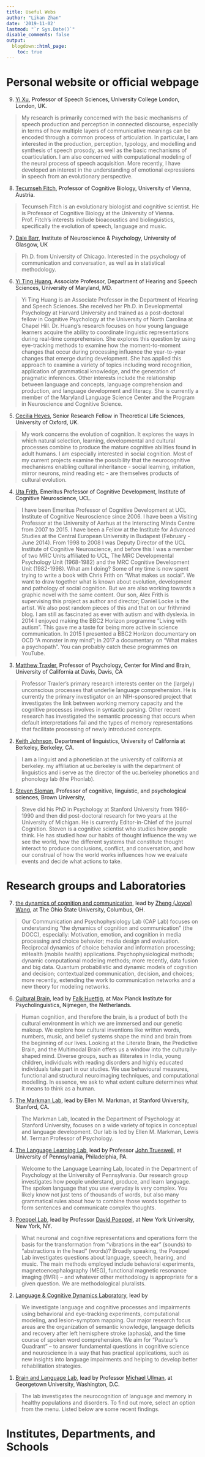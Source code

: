 ```yaml
---
title: Useful Webs
author: "Likan Zhan"
date: '2019-11-02'
lastmod: "`r Sys.Date()`"
disable_comments: false
output:
  blogdown::html_page:
    toc: true
---
```


# Personal website or official webpage

9. [Yi Xu](http://www.homepages.ucl.ac.uk/~uclyyix/), Professor of Speech Sciences, University College London, London, UK.

> My research is primarily concerned with the basic mechanisms of speech production and perception in connected discourse, especially in terms of how multiple layers of communicative meanings can be encoded through a common process of articulation. In particular, I am interested in the production, perception, typology, and modelling and synthesis of speech prosody, as well as the basic mechanisms of coarticulation. I am also concerned with computational modeling of the neural process of speech acquisition. More recently, I have developed an interest in the understanding of emotional expressions in speech from an evolutionary perspective.

8. [Tecumseh Fitch](https://homepage.univie.ac.at/tecumseh.fitch/), Professor of Cognitive Biology, University of Vienna, Austria.

> Tecumseh Fitch is an evolutionary biologist and cognitive scientist. He is Professor of Cognitive Biology at the University of Vienna. Prof. Fitch’s interests include bioacoustics and biolinguistics, specifically the evolution of speech, language and music.

7. [Dale Barr](https://www.gla.ac.uk/researchinstitutes/neurosciencepsychology/staff/dalebarr/), Institute of Neuroscience & Psychology, University of Glasgow, UK

> Ph.D. from University of Chicago. Interested in the psychology of communication and conversation, as well as in statistical methodology. 

6. [Yi Ting Huang](https://hesp.umd.edu/facultyprofile/huang/yi-ting), Associate Professor, Department of Hearing and Speech Sciences, University of Maryland, MD.

> Yi Ting Huang is an Associate Professor in the Department of Hearing and Speech Sciences. She received her Ph.D. in Developmental Psychology at Harvard University and trained as a post-doctoral fellow in Cognitive Psychology at the University of North Carolina at Chapel Hill. Dr. Huang’s research focuses on how young language learners acquire the ability to coordinate linguistic representations during real-time comprehension. She explores this question by using eye-tracking methods to examine how the moment-to-moment changes that occur during processing influence the year-to-year changes that emerge during development. She has applied this approach to examine a variety of topics including word recognition, application of grammatical knowledge, and the generation of pragmatic inferences. Other interests include the relationship between language and concepts, language comprehension and production, and language development and literacy.  She is currently a member of the Maryland Language Science Center and the Program in Neuroscience and Cognitive Science.

5. [Cecilia Heyes](http://users.ox.ac.uk/~ascch/index.htm), Senior Research Fellow in Theoretical Life Sciences, University of Oxford, UK.

> My work concerns the evolution of cognition. It explores the ways in which natural selection, learning, developmental and cultural processes combine to produce the mature cognitive abilities found in adult humans. I am especially interested in social cognition. Most of my current projects examine the possibility that the neurocognitive mechanisms enabling cultural inheritance - social learning, imitation, mirror neurons, mind reading etc - are themselves products of cultural evolution.

4. [Uta Frith](https://sites.google.com/site/utafrith/), Emeritus Professor of Cognitive Development, Institute of Cognitive Neuroscience, UCL.

> I have been Emeritus Professor of Cognitive Development at UCL Institute of Cognitive Neuroscience since 2006. I have been a Visiting Professor at the University of Aarhus at the Interacting Minds Centre from 2007 to 2015. I have been a Fellow at the Institute for Advanced Studies at the Central European University in Budapest (February - June 2014). From 1998 to 2008 I was Deputy Director of the UCL Institute of Cognitive Neuroscience, and before this I was a member of two MRC Units affiliated to UCL, The MRC Developmental Psychology Unit (1968-1982) and the MRC Cognitive Development Unit (1982-1998).  What am I doing? Some of my time is now spent trying to write a book with Chris Frith on "What makes us social". We want to draw together what is known about evolution, development and pathology of social cognition. But we are also working towards a graphic novel with the same content. Our son, Alex Frith is supervising this project as author and director; Daniel Locke is the artist. We also post random pieces of this and that on our frithmind blog.  I am still as fascinated as ever with autism and with dyslexia. in 2014 I enjoyed making the BBC2 Horizon programme "Living with autism".  This gave me a taste for being more active in science communication. In 2015 I presented a BBC2 Horizon documentary on OCD "A monster in my mind";  in 2017 a documentary on "What makes a psychopath".  You can probably catch these programmes on YouTube. 

3. [Matthew Traxler](https://psychology.ucdavis.edu/people/traxler), Professor of Psychology, Center for Mind and Brain, University of California at Davis, Davis, CA

> Professor Traxler’s primary research interests center on the (largely) unconscious processes that underlie language comprehension. He is currently the primary investigator on an NIH-sponsored project that investigates the link between working memory capacity and the cognitive processes involves in syntactic parsing. Other recent research has investigated the semantic processing that occurs when default interpretations fail and the types of memory representations that facilitate processing of newly introduced concepts. 

2. [Keith Johnson](http://linguistics.berkeley.edu/~kjohnson/index.html), Department of linguistics, University of California at Berkeley, Berkeley, CA.

> I am a linguist and a phonetician at the university of california at berkeley. my affiliation at uc.berkeley is with the department of linguistics and i serve as the director of the uc.berkeley phonetics and phonology lab (the Phonlab).

1. [Steven Sloman](https://sites.google.com/site/slomanlab/lab-members), Professor of cognitive, linguistic, and psychological sciences, Brown University,

> Steve did his PhD in Psychology at Stanford University from 1986-1990 and then did post-doctoral research for two years at the University of Michigan. He is currently Editor-in-Chief of the journal Cognition. Steven is a cognitive scientist who studies how people think. He has studied how our habits of thought influence the way we see the world, how the different systems that constitute thought interact to produce conclusions, conflict, and conversation, and how our construal of how the world works influences how we evaluate events and decide what actions to take.

# Research groups and Laboratories

7. [the dynamics of cognition and communication](https://www.thedocc.com), lead by [Zheng (Joyce) Wang](https://www.thedocc.com/wp-content/uploads/2018/10/WangCV.pdf), at The Ohio State University, Columbus, OH.

> Our Communication and Psychophysiology Lab (CAP Lab) focuses on understanding “the dynamics of cognition and communication” (the DOCC), especially: Motivation, emotion, and cognition in media processing and choice behavior; media design and evaluation. Reciprocal dynamics of choice behavior and information processing; mHealth (mobile health) applications. Psychophysiological methods; dynamic computational modeling methods; more recently, data fusion and big data. Quantum probabilistic and dynamic models of cognition and decision; contextualized communication, decision, and choices; more recently, extending the work to communication networks and a new theory for modeling networks.


6. [Cultural Brain](https://culturalbrain.org), lead by [Falk Huettig](https://www.mpi.nl/people/huettig-falk), at Max Planck Institute for Psycholinguistics, Nijmegen, the Netherlands. 

> Human cognition, and therefore the brain, is a product of both the cultural environment in which we are immersed and our genetic makeup. We explore how cultural inventions like written words, numbers, music, and belief systems shape the mind and brain from the beginning of our lives. Looking at the Literate Brain, the Predictive Brain, and the Multimodal Brain offers us a window into the culturally-shaped mind. Diverse groups, such as illiterates in India, young children, individuals with reading disorders and highly educated individuals take part in our studies. We use behavioural measures, functional and structural neuroimaging techniques, and computational modelling. In essence, we ask to what extent culture determines what it means to think as a human.

5. [The Markman Lab](http://markmanlab.stanford.edu/index.html), lead by Ellen M. Markman, at Stanford University, Stanford, CA.

> The Markman Lab, located in the Department of Psychology at Stanford University, focuses on a wide variety of topics in conceptual and language development. Our lab is led by Ellen M. Markman, Lewis M. Terman Professor of Psychology.

4. [The Language Learning Lab](http://web.sas.upenn.edu/trueswell-lab/), lead by Professor [John Trueswell](http://web.sas.upenn.edu/trueswell-lab/people/trueswell/), at University of Pennsylvania, Philadelphia, PA. 

> Welcome to the Language Learning Lab, located in the Department of Psychology at the University of Pennsylvania. Our research group investigates how people understand, produce, and learn language. The spoken language that you use everyday is very complex. You likely know not just tens of thousands of words, but also many grammatical rules about how to combine those words together to form sentences and communicate complex thoughts.

3. [Poeppel Lab](https://wp.nyu.edu/poeppellab/), lead by Professor [David Poeppel](http://as.nyu.edu/content/nyu-as/as/faculty/david-poeppel.html), at New York University, New York, NY.

> What neuronal and cognitive representations and operations form the basis for the transformation from “vibrations in the ear” (sounds) to “abstractions in the head” (words)? Broadly speaking, the Poeppel Lab investigates questions about language, speech, hearing, and music. The main methods employed include behavioral experiments, magnetoencephalography (MEG), functional magnetic resonance imaging (fMRI) – and whatever other methodology is appropriate for a given question. We are methodological pluralists.

2. [Language & Cognitive Dynamics Laboratory](http://www.danmirman.org/Home), lead by 

> We investigate language and cognitive processes and impairments using behavioral and eye-tracking experiments, computational modeling, and lesion-symptom mapping. Our major research focus areas are the organization of semantic knowledge, language deficits and recovery after left hemisphere stroke (aphasia), and the time course of spoken word comprehension. We aim for "Pasteur's Quadrant" -- to answer fundamental questions in cognitive science and neuroscience in a way that has practical applications, such as new insights into language impairments and helping to develop better rehabilitation strategies.

1. [Brain and Language Lab](https://brainlang.georgetown.edu), lead by Professor [Michael Ullman](https://georgetown.app.box.com/s/5lrbyhfe5iq07xim1b13t15tjx7m9hyl), at Georgetown University, Washington, D.C.

> The lab investigates the neurocognition of language and memory in healthy populations and disorders. To find out more, select an option from the menu. Listed below are some recent findings. 

# Institutes, Departments, and Schools
